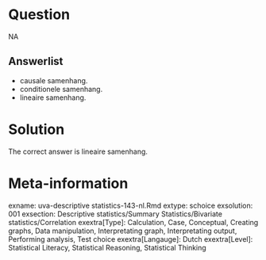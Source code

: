 Question
========

NA

Answerlist
----------
* causale samenhang.
* conditionele samenhang.
* lineaire samenhang.

Solution
========

The correct answer is  lineaire samenhang.

Meta-information
================
exname: uva-descriptive statistics-143-nl.Rmd
extype: schoice
exsolution: 001
exsection: Descriptive statistics/Summary Statistics/Bivariate statistics/Correlation
exextra[Type]: Calculation, Case, Conceptual, Creating graphs, Data manipulation, Interpretating graph, Interpretating output, Performing analysis, Test choice
exextra[Langauge]: Dutch
exextra[Level]: Statistical Literacy, Statistical Reasoning, Statistical Thinking
